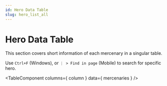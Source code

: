```yaml
---
id: Hero Data Table
slug: hero_list_all
---
```



# Hero Data Table
This section covers short information of each mercenary in a singular table.

Use `Ctrl+F` (Windows), or `⋮ > Find in page` (Mobile) to search for specific hero.

<TableComponent
  columns={ column }
  data={ mercenaries }
/>